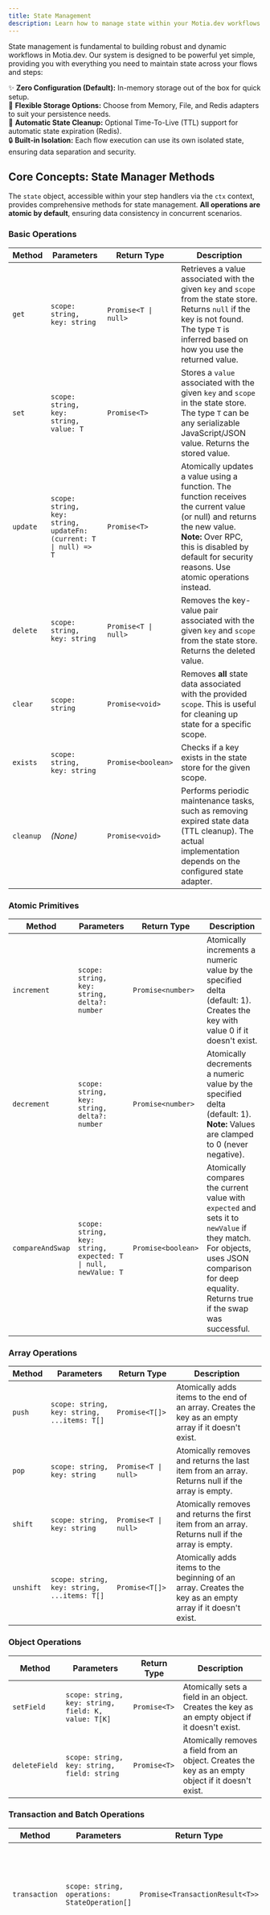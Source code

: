 ```yaml
---
title: State Management
description: Learn how to manage state within your Motia.dev workflows for persistent data and cross-step communication.
---
```


State management is fundamental to building robust and dynamic workflows in Motia.dev. Our system is designed to be powerful yet simple, providing you with everything you need to maintain state across your flows and steps:

✨ **Zero Configuration (Default):** In-memory storage out of the box for quick setup. <br />
🔌 **Flexible Storage Options:** Choose from Memory, File, and Redis adapters to suit your persistence needs. <br />
🧹 **Automatic State Cleanup:** Optional Time-To-Live (TTL) support for automatic state expiration (Redis). <br />
🔒 **Built-in Isolation:** Each flow execution can use its own isolated state, ensuring data separation and security. <br />

## Core Concepts: State Manager Methods

The `state` object, accessible within your step handlers via the `ctx` context, provides comprehensive methods for state management. **All operations are atomic by default**, ensuring data consistency in concurrent scenarios.

### Basic Operations

| Method    | Parameters                             | Return Type          | Description                                                                                                                                                                                   |
| --------- | -------------------------------------- | -------------------- | --------------------------------------------------------------------------------------------------------------------------------------------------------------------------------------------- |
| `get`     | `scope: string, key: string`           | `Promise<T \| null>` | Retrieves a value associated with the given `key` and `scope` from the state store. Returns `null` if the key is not found. The type `T` is inferred based on how you use the returned value. |
| `set`     | `scope: string, key: string, value: T` | `Promise<T>`         | Stores a `value` associated with the given `key` and `scope` in the state store. The type `T` can be any serializable JavaScript/JSON value. Returns the stored value.                        |
| `update`  | `scope: string, key: string, updateFn: (current: T \| null) => T` | `Promise<T>` | Atomically updates a value using a function. The function receives the current value (or null) and returns the new value. **Note:** Over RPC, this is disabled by default for security reasons. Use atomic operations instead. |
| `delete`  | `scope: string, key: string`           | `Promise<T \| null>` | Removes the key-value pair associated with the given `key` and `scope` from the state store. Returns the deleted value.                                                                       |
| `clear`   | `scope: string`                        | `Promise<void>`      | Removes **all** state data associated with the provided `scope`. This is useful for cleaning up state for a specific scope.                                                                   |
| `exists`  | `scope: string, key: string`           | `Promise<boolean>`   | Checks if a key exists in the state store for the given scope.                                                                                                                                |
| `cleanup` | _(None)_                               | `Promise<void>`      | Performs periodic maintenance tasks, such as removing expired state data (TTL cleanup). The actual implementation depends on the configured state adapter.                                    |

### Atomic Primitives

| Method           | Parameters                                    | Return Type        | Description                                                                                                 |
| ---------------- | --------------------------------------------- | ------------------ | ----------------------------------------------------------------------------------------------------------- |
| `increment`      | `scope: string, key: string, delta?: number` | `Promise<number>`  | Atomically increments a numeric value by the specified delta (default: 1). Creates the key with value 0 if it doesn't exist. |
| `decrement`      | `scope: string, key: string, delta?: number` | `Promise<number>`  | Atomically decrements a numeric value by the specified delta (default: 1). **Note:** Values are clamped to 0 (never negative). |
| `compareAndSwap` | `scope: string, key: string, expected: T \| null, newValue: T` | `Promise<boolean>` | Atomically compares the current value with `expected` and sets it to `newValue` if they match. For objects, uses JSON comparison for deep equality. Returns true if the swap was successful. |

### Array Operations

| Method    | Parameters                                    | Return Type        | Description                                                                                                 |
| --------- | --------------------------------------------- | ------------------ | ----------------------------------------------------------------------------------------------------------- |
| `push`    | `scope: string, key: string, ...items: T[]`  | `Promise<T[]>`     | Atomically adds items to the end of an array. Creates the key as an empty array if it doesn't exist.       |
| `pop`     | `scope: string, key: string`                  | `Promise<T \| null>` | Atomically removes and returns the last item from an array. Returns null if the array is empty.            |
| `shift`   | `scope: string, key: string`                  | `Promise<T \| null>` | Atomically removes and returns the first item from an array. Returns null if the array is empty.           |
| `unshift` | `scope: string, key: string, ...items: T[]`  | `Promise<T[]>`     | Atomically adds items to the beginning of an array. Creates the key as an empty array if it doesn't exist. |

### Object Operations

| Method       | Parameters                                    | Return Type | Description                                                                                                 |
| ------------ | --------------------------------------------- | ----------- | ----------------------------------------------------------------------------------------------------------- |
| `setField`   | `scope: string, key: string, field: K, value: T[K]` | `Promise<T>` | Atomically sets a field in an object. Creates the key as an empty object if it doesn't exist.              |
| `deleteField`| `scope: string, key: string, field: string`  | `Promise<T>` | Atomically removes a field from an object. Creates the key as an empty object if it doesn't exist.         |

### Transaction and Batch Operations

| Method        | Parameters                                    | Return Type                    | Description                                                                                                 |
| ------------- | --------------------------------------------- | ------------------------------ | ----------------------------------------------------------------------------------------------------------- |
| `transaction` | `scope: string, operations: StateOperation[]` | `Promise<TransactionResult<T>>` | Executes multiple operations atomically. All operations succeed or all fail. **Note:** Atomic per adapter (Memory/File). |
| `batch`       | `scope: string, operations: BatchOperation[]` | `Promise<BatchResult<T>>`      | Executes multiple operations in parallel. Individual operations can succeed or fail independently. **Note:** Not transactional - operations can interleave. |

**Important:** State manager methods (`get`, `set`, `delete`, `clear`) **require a `scope` string as the first parameter.** While in most cases, you will use the `traceId` (automatically provided in `ctx.traceId`) as the scope to ensure flow-level isolation, **you can technically use any string value as the scope** to group and manage state data as needed. Using `traceId` is the recommended and most common practice for flow-isolated state.

### State Scope and Isolation

Each flow execution in Motia.dev is assigned a unique `traceId` (a UUID). Using this `traceId` as the **scope** for state management provides automatic isolation, ensuring: _(Revised to clarify `traceId` as scope)_

| Feature        | Description                                                                                                         |
| -------------- | ------------------------------------------------------------------------------------------------------------------- |
| **Isolation**  | Each flow execution operates within its own isolated state space when using `traceId` as the scope.                 |
| **Boundaries** | Clear separation of state data between different flow executions when scoped by `traceId`, preventing interference. |
| **Cleanup**    | State data scoped by `traceId` can be easily cleared using `state.clear(traceId)`.                                  |

### State Structure Example

State data is stored as key-value pairs, namespaced under a scope string. When using `traceId` as the scope, the internal structure might look like this:

```typescript
// Example state structure (internal representation) - using traceId as scope
{
  "motia:state:{traceId-123}": {  // State for flow execution with traceId 'traceId-123' (scope)
    "booking": {                 // Namespaced key 'booking'
      "customer": { ... },
      "venue": { ... }
    },
    "payment": {                 // Namespaced key 'payment'
      "status": "pending",
      "amount": 100
    }
  },
  "motia:state:{traceId-456}": {  // State for another flow execution with traceId 'traceId-456' (different scope)
    // ... different state data for this flow ...
  }
}
```

> **Info:** You can access the `state` manager within any step through the `ctx` (context) argument, which is automatically injected into your [step handler](/docs/concepts/steps/defining-steps#handler). While **`traceId` from `ctx.traceId` is the recommended scope for flow isolation**, remember that **you can use any string as the scope** parameter in `state` methods for more advanced state management scenarios.

## Using State in Steps

### Basic Operations

<Tabs items={['TypeScript', 'JavaScript', 'Python']}>
  <Tab label="TypeScript">
    
  ```typescript
  import { Handlers } from 'motia'

  interface BookingData {
    customer: { name: string; email: string };
    venue: { id: string; name: string };
  }

  export const handler: Handlers['StepName'] = async (input, { state, traceId }) => {
    // Store state (using traceId as scope)
    await state.set<BookingData>(traceId, 'booking', {
      customer: input.customer,
      venue: input.venue,
    });

    // Retrieve state (using traceId as scope)
    const booking = await state.get<BookingData>(traceId, 'booking');

    // Check if key exists
    const exists = await state.exists(traceId, 'booking');

    // Update state atomically
    await state.update(traceId, 'booking', (current) => ({
      ...current,
      status: 'confirmed'
    }));

    // Delete specific state (using traceId as scope)
    await state.delete(traceId, 'booking');

    // Clear all state for this flow (using traceId as scope)
    await state.clear(traceId);
  }
  ```

  </Tab>

  <Tab label="JavaScript">
    
  ```javascript
  import { Handlers } from 'motia'

  export const handler: Handlers['StepName'] = async (input, { state, traceId }) => {
    // Store state (using traceId as scope)
    await state.set(traceId, 'booking', {
      customer: input.customer,
      venue: input.venue,
    });

    // Retrieve state (using traceId as scope)
    const booking = await state.get(traceId, 'booking');

    // Check if key exists
    const exists = await state.exists(traceId, 'booking');

    // Update state atomically
    await state.update(traceId, 'booking', (current) => ({
      ...current,
      status: 'confirmed'
    }));

    // Delete specific state (using traceId as scope)
    await state.delete(traceId, 'booking');

    // Clear all state for this flow (using traceId as scope)
    await state.clear(traceId);
  }
  ```

  </Tab>

  <Tab label="Python">
  
  ```python
  async def handler(input, ctx):
      trace_id = ctx.trace_id

      # Store state (using traceId as scope)
      await ctx.state.set(trace_id, 'booking', {
          'customer': input.get("customer"),
          'venue': input.get("venue")
      })

      # Retrieve state (using traceId as scope)
      booking = await ctx.state.get(trace_id, 'booking')

      # Check if key exists
      exists = await ctx.state.exists(trace_id, 'booking')

      # Update state atomically
      await ctx.state.update(trace_id, 'booking', lambda current: {
          **current,
          'status': 'confirmed'
      })

      # Delete specific state (using traceId as scope)
      await ctx.state.delete(trace_id, 'booking')

      # Clear all state (using traceId as scope)
      await ctx.state.clear(trace_id)
  ```
  </Tab>
</Tabs>

### Atomic Primitives

<Tabs items={['TypeScript', 'JavaScript', 'Python']}>
  <Tab label="TypeScript">
    
  ```typescript
  export const handler: Handlers['CounterStep'] = async (input, { state, traceId }) => {
    // Atomic increment (creates key with value 0 if it doesn't exist)
    const count = await state.increment(traceId, 'pageViews');
    
    // Atomic increment with custom delta
    const score = await state.increment(traceId, 'userScore', 10);
    
    // Atomic decrement (never goes below 0)
    const remaining = await state.decrement(traceId, 'tickets', 1);
    
    // Compare and swap for optimistic locking
    const success = await state.compareAndSwap(traceId, 'userStatus', 'pending', 'active');
    
    if (success) {
      console.log('User status updated successfully');
    } else {
      console.log('User status was already changed by another process');
    }
  }
  ```

  </Tab>

  <Tab label="JavaScript">
    
  ```javascript
  export const handler = async (input, { state, traceId }) => {
    // Atomic increment (creates key with value 0 if it doesn't exist)
    const count = await state.increment(traceId, 'pageViews');
    
    // Atomic increment with custom delta
    const score = await state.increment(traceId, 'userScore', 10);
    
    // Atomic decrement (never goes below 0)
    const remaining = await state.decrement(traceId, 'tickets', 1);
    
    // Compare and swap for optimistic locking
    const success = await state.compareAndSwap(traceId, 'userStatus', 'pending', 'active');
    
    if (success) {
      console.log('User status updated successfully');
    } else {
      console.log('User status was already changed by another process');
    }
  }
  ```

  </Tab>

  <Tab label="Python">
  
  ```python
  async def handler(input, ctx):
      trace_id = ctx.trace_id
      
      # Atomic increment (creates key with value 0 if it doesn't exist)
      count = await ctx.state.increment(trace_id, 'pageViews')
      
      # Atomic increment with custom delta
      score = await ctx.state.increment(trace_id, 'userScore', 10)
      
      # Atomic decrement (never goes below 0)
      remaining = await ctx.state.decrement(trace_id, 'tickets', 1)
      
      # Compare and swap for optimistic locking
      success = await ctx.state.compare_and_swap(trace_id, 'userStatus', 'pending', 'active')
      
      if success:
          print('User status updated successfully')
      else:
          print('User status was already changed by another process')
  ```
  </Tab>
</Tabs>

### Array Operations

<Tabs items={['TypeScript', 'JavaScript', 'Python']}>
  <Tab label="TypeScript">
    
  ```typescript
  export const handler: Handlers['ArrayStep'] = async (input, { state, traceId }) => {
    // Add items to the end of an array
    const items = await state.push(traceId, 'shoppingCart', 'apple', 'banana');
    
    // Add items to the beginning of an array
    const queue = await state.unshift(traceId, 'processingQueue', 'urgent-task');
    
    // Remove and get the last item
    const lastItem = await state.pop(traceId, 'shoppingCart');
    
    // Remove and get the first item
    const firstTask = await state.shift(traceId, 'processingQueue');
    
    console.log('Shopping cart:', items);
    console.log('Last item removed:', lastItem);
    console.log('First task processed:', firstTask);
  }
  ```

  </Tab>

  <Tab label="JavaScript">
    
  ```javascript
  export const handler = async (input, { state, traceId }) => {
    // Add items to the end of an array
    const items = await state.push(traceId, 'shoppingCart', 'apple', 'banana');
    
    // Add items to the beginning of an array
    const queue = await state.unshift(traceId, 'processingQueue', 'urgent-task');
    
    // Remove and get the last item
    const lastItem = await state.pop(traceId, 'shoppingCart');
    
    // Remove and get the first item
    const firstTask = await state.shift(traceId, 'processingQueue');
    
    console.log('Shopping cart:', items);
    console.log('Last item removed:', lastItem);
    console.log('First task processed:', firstTask);
  }
  ```

  </Tab>

  <Tab label="Python">
  
  ```python
  async def handler(input, ctx):
      trace_id = ctx.trace_id
      
      # Add items to the end of an array
      items = await ctx.state.push(trace_id, 'shoppingCart', 'apple', 'banana')
      
      # Add items to the beginning of an array
      queue = await ctx.state.unshift(trace_id, 'processingQueue', 'urgent-task')
      
      # Remove and get the last item
      last_item = await ctx.state.pop(trace_id, 'shoppingCart')
      
      # Remove and get the first item
      first_task = await ctx.state.shift(trace_id, 'processingQueue')
      
      print('Shopping cart:', items)
      print('Last item removed:', last_item)
      print('First task processed:', first_task)
  ```
  </Tab>
</Tabs>

### Object Operations

<Tabs items={['TypeScript', 'JavaScript', 'Python']}>
  <Tab label="TypeScript">
    
  ```typescript
  export const handler: Handlers['ObjectStep'] = async (input, { state, traceId }) => {
    // Set a field in an object atomically
    const user = await state.setField(traceId, 'user', 'lastLogin', new Date().toISOString());
    
    // Update multiple fields
    await state.setField(traceId, 'user', 'loginCount', 1);
    await state.setField(traceId, 'user', 'status', 'active');
    
    // Remove a field from an object
    const cleanedUser = await state.deleteField(traceId, 'user', 'temporaryData');
    
    console.log('Updated user:', user);
    console.log('Cleaned user:', cleanedUser);
  }
  ```

  </Tab>

  <Tab label="JavaScript">
    
  ```javascript
  export const handler = async (input, { state, traceId }) => {
    // Set a field in an object atomically
    const user = await state.setField(traceId, 'user', 'lastLogin', new Date().toISOString());
    
    // Update multiple fields
    await state.setField(traceId, 'user', 'loginCount', 1);
    await state.setField(traceId, 'user', 'status', 'active');
    
    // Remove a field from an object
    const cleanedUser = await state.deleteField(traceId, 'user', 'temporaryData');
    
    console.log('Updated user:', user);
    console.log('Cleaned user:', cleanedUser);
  }
  ```

  </Tab>

  <Tab label="Python">
  
  ```python
  async def handler(input, ctx):
      trace_id = ctx.trace_id
      
      # Set a field in an object atomically
      user = await ctx.state.set_field(trace_id, 'user', 'lastLogin', datetime.now().isoformat())
      
      # Update multiple fields
      await ctx.state.set_field(trace_id, 'user', 'loginCount', 1)
      await ctx.state.set_field(trace_id, 'user', 'status', 'active')
      
      # Remove a field from an object
      cleaned_user = await ctx.state.delete_field(trace_id, 'user', 'temporaryData')
      
      print('Updated user:', user)
      print('Cleaned user:', cleaned_user)
  ```
  </Tab>
</Tabs>

### Transaction Operations

Transactions ensure that multiple operations either all succeed or all fail together, maintaining data consistency:

<Tabs items={['TypeScript', 'JavaScript', 'Python']}>
  <Tab label="TypeScript">
    
  ```typescript
  export const handler: Handlers['TransactionStep'] = async (input, { state, traceId }) => {
    const operations = [
      { type: 'set', key: 'user', value: { name: 'John', balance: 100 } },
      { type: 'increment', key: 'totalUsers', delta: 1 },
      { type: 'push', key: 'userLog', items: ['user created'] },
      { type: 'setField', key: 'user', field: 'status', value: 'active' }
    ];

    const result = await state.transaction(traceId, operations);
    
    if (result.success) {
      console.log('All operations completed successfully');
      console.log('Results:', result.results);
    } else {
      console.error('Transaction failed:', result.error);
      // All operations were rolled back
    }
  }
  ```

  </Tab>

  <Tab label="JavaScript">
    
  ```javascript
  export const handler = async (input, { state, traceId }) => {
    const operations = [
      { type: 'set', key: 'user', value: { name: 'John', balance: 100 } },
      { type: 'increment', key: 'totalUsers', delta: 1 },
      { type: 'push', key: 'userLog', items: ['user created'] },
      { type: 'setField', key: 'user', field: 'status', value: 'active' }
    ];

    const result = await state.transaction(traceId, operations);
    
    if (result.success) {
      console.log('All operations completed successfully');
      console.log('Results:', result.results);
    } else {
      console.error('Transaction failed:', result.error);
      // All operations were rolled back
    }
  }
  ```

  </Tab>

  <Tab label="Python">
  
  ```python
  async def handler(input, ctx):
      trace_id = ctx.trace_id
      
      operations = [
          { 'type': 'set', 'key': 'user', 'value': { 'name': 'John', 'balance': 100 } },
          { 'type': 'increment', 'key': 'totalUsers', 'delta': 1 },
          { 'type': 'push', 'key': 'userLog', 'items': ['user created'] },
          { 'type': 'setField', 'key': 'user', 'field': 'status', 'value': 'active' }
      ]

      result = await ctx.state.transaction(trace_id, operations)
      
      if result['success']:
          print('All operations completed successfully')
          print('Results:', result['results'])
      else:
          print('Transaction failed:', result['error'])
          # All operations were rolled back
  ```
  </Tab>
</Tabs>

### Batch Operations

Batch operations execute multiple operations in parallel, with individual success/failure tracking:

<Tabs items={['TypeScript', 'JavaScript', 'Python']}>
  <Tab label="TypeScript">
    
  ```typescript
  export const handler: Handlers['BatchStep'] = async (input, { state, traceId }) => {
    const operations = [
      { type: 'get', key: 'user1', id: 'op1' },
      { type: 'get', key: 'user2', id: 'op2' },
      { type: 'increment', key: 'counter1', delta: 1, id: 'op3' },
      { type: 'increment', key: 'counter2', delta: 5, id: 'op4' }
    ];

    const result = await state.batch(traceId, operations);
    
    // Check individual operation results
    for (const opResult of result.results) {
      if (opResult.error) {
        console.error(`Operation ${opResult.id} failed:`, opResult.error);
      } else {
        console.log(`Operation ${opResult.id} succeeded:`, opResult.value);
      }
    }
  }
  ```

  </Tab>

  <Tab label="JavaScript">
    
  ```javascript
  export const handler = async (input, { state, traceId }) => {
    const operations = [
      { type: 'get', key: 'user1', id: 'op1' },
      { type: 'get', key: 'user2', id: 'op2' },
      { type: 'increment', key: 'counter1', delta: 1, id: 'op3' },
      { type: 'increment', key: 'counter2', delta: 5, id: 'op4' }
    ];

    const result = await state.batch(traceId, operations);
    
    // Check individual operation results
    for (const opResult of result.results) {
      if (opResult.error) {
        console.error(`Operation ${opResult.id} failed:`, opResult.error);
      } else {
        console.log(`Operation ${opResult.id} succeeded:`, opResult.value);
      }
    }
  }
  ```

  </Tab>

  <Tab label="Python">
  
  ```python
  async def handler(input, ctx):
      trace_id = ctx.trace_id
      
      operations = [
          { 'type': 'get', 'key': 'user1', 'id': 'op1' },
          { 'type': 'get', 'key': 'user2', 'id': 'op2' },
          { 'type': 'increment', 'key': 'counter1', 'delta': 1, 'id': 'op3' },
          { 'type': 'increment', 'key': 'counter2', 'delta': 5, 'id': 'op4' }
      ]

      result = await ctx.state.batch(trace_id, operations)
      
      # Check individual operation results
      for op_result in result['results']:
          if op_result.get('error'):
              print(f"Operation {op_result['id']} failed:", op_result['error'])
          else:
              print(f"Operation {op_result['id']} succeeded:", op_result['value'])
  ```
  </Tab>
</Tabs>

## Debugging

### Inspecting State

<Tabs items={['Memory', 'File', 'Redis']}>
  <Tab label="Memory">
  > State is only available during runtime in the Node.js process memory. You cannot inspect memory state directly outside of a running step execution. Use logging within your steps to output state values for debugging purposes.
  </Tab>
  <Tab label="File">
  
  To inspect state stored in the **File Adapter**, you can directly view the contents of the state file using the Motia CLI:

  ```bash
  # View state file contents
  motia state list
  ```

  This command will output the entire state file (motia.state.json) content in JSON format to your console, allowing you to examine the stored state data.

  </Tab>
  <Tab label="Redis">
  
  To inspect state stored in **Redis Adapter**, you can use the `redis-cli` command-line tool to interact with your Redis server:

  ```bash
  # List all state keys (under the motia:state prefix)
  redis-cli KEYS "motia:state:*"

  # Get specific state for a given traceId and key
  redis-cli GET "motia:state:{traceId}:booking"
  ```
  **Note:** Replace `{traceId}` in the `redis-cli GET` command with the actual `traceId` of the flow execution you are debugging. Replace `booking` with the specific `key` you want to inspect.

  </Tab>
</Tabs>

## Best Practices

### Namespacing

Use dot notation to organize related state data hierarchically:

<Tabs items={['TypeScript', 'JavaScript', 'Python']}>
  <Tab label="TypeScript">
    
  ```typescript
  // Good - Organized hierarchically (using traceId scope)
  await state.set(traceId, 'booking.customer', customerData)
  await state.set(traceId, 'booking.venue', venueData)
  await state.set(traceId, 'payment.status', 'pending')

  // Avoid - Flat structure (using traceId scope)
  await state.set(traceId, 'customer', customerData)
  await state.set(traceId, 'venue', venueData)
  await state.set(traceId, 'paymentStatus', 'pending')
  ```

  </Tab>

  <Tab label="JavaScript">
    
  ```javascript
  // Good - Organized hierarchically (using traceId scope)
  await state.set(traceId, 'booking.customer', customerData)
  await state.set(traceId, 'booking.venue', venueData)
  await state.set(traceId, 'payment.status', 'pending')

  // Avoid - Flat structure (using traceId scope)
  await state.set(traceId, 'customer', customerData)
  await state.set(traceId, 'venue', venueData)
  await state.set(traceId, 'paymentStatus', 'pending')
  ```

  </Tab>

  <Tab label="Python">
    
  ```python
  # Good - Organized hierarchically (using traceId scope)
  await ctx.state.set(trace_id, 'booking.customer', customer_data)
  await ctx.state.set(trace_id, 'booking.venue', venue_data)
  await ctx.state.set(trace_id, 'payment.status', 'pending')

  // Avoid - Flat structure (using traceId scope)
  await ctx.state.set(trace_id, 'customer', customer_data)
  await ctx.state.set(trace_id, 'venue', venue_data)
  await ctx.state.set(trace_id, 'payment_status', 'pending')
  ```

  </Tab>
</Tabs>

### Type Safety

Define types for your state data to ensure consistency:

<Tabs items={['TypeScript', 'JavaScript', 'Python']}>
  <Tab label="TypeScript">
    
  ```typescript
  interface CustomerData {
    name: string;
    email: string;
  }

  interface VenueData {
    id: string;
    capacity: number;
  }

  type BookingState = {
    customer: CustomerData;
    venue: VenueData;
    status: 'pending' | 'confirmed';
  }

  const booking = await state.get<BookingState>(traceId, 'booking')
  ```

  </Tab>

{' '}
  <Tab label="JavaScript">
  
  ```javascript 
  // Define types or interfaces as needed for documentation clarity (optional in JS) const booking = await
  state.get(traceId, 'booking') // No type casting in JS example 
  ```
  </Tab>

  <Tab label="Python">
    
  ```python
  from dataclasses import dataclass
  from typing import Literal

  @dataclass
  class CustomerData:
      name: str
      email: str

  @dataclass
  class VenueData:
      id: str
      capacity: int

  @dataclass
  class BookingState:
      customer: CustomerData
      venue: VenueData
      status: Literal['pending', 'confirmed']

  booking = await state.get(traceId, 'booking')
  ```

  </Tab>
</Tabs>

### Cleanup

Always clean up state when you're done with it:

<Tabs items={['TypeScript', 'JavaScript', 'Python']}>
  <Tab label="TypeScript">
      
  ```typescript
  export const handler: Handlers['StepName'] = async (input, { state, traceId }) => {
    try {
      await processBooking(input)
      // Clean up specific keys
      await state.delete(traceId, 'booking.customer')
      // Or clean everything
      await state.clear(traceId)
    } catch (error) {
      // Handle errors
    }
  }
  ```
  </Tab>

  <Tab label="JavaScript">
    
  ```javascript
  export const handler = async (input, { state, traceId }) => {
    try {
      await processBooking(input)
      // Clean up specific keys
      await state.delete(traceId, 'booking.customer')
      // Or clean everything
      await state.clear(traceId)
    } catch (error) {
      // Handle errors
    }
  }
  ```
  </Tab>

  <Tab label="Python">
    
  ```python
  async def handler(input, ctx):
      trace_id = ctx.trace_id
      try:
          await process_booking(input)
          # Clean up specific keys
          await ctx.state.delete(trace_id, 'booking.customer')
          # Or clean everything
          await ctx.state.clear(trace_id)
      except Exception as error:
          # Handle errors
          pass
  ```
  </Tab>
</Tabs>

### Performance Considerations

| Consideration    | Description                                                          |
| ---------------- | -------------------------------------------------------------------- |
| Batch Operations | Group related state updates and use atomic operations when possible  |
| State Size       | Keep state data minimal and consider access patterns                 |
| TTL Management   | Set appropriate TTLs based on flow duration and error recovery needs |

### Custom State Adapters

```typescript title="Custom State Adapter Example"
import { StateAdapter } from 'motia'

class CustomStateAdapter extends StateAdapter {
  async get<T>(traceId: string, key: string): Promise<T | null> {
    // Implementation
    return null
  }

  async set<T>(traceId: string, key: string, value: T): Promise<void> {
    // Implementation
  }

  async delete(traceId: string, key: string): Promise<void> {
    // Implementation
  }

  async clear(traceId: string): Promise<void> {
    // Implementation
  }

  async cleanup(): Promise<void> {
    // Implementation
  }
}
```

### Storage Adapters

Motia.dev offers three built-in storage adapters:

- 📁 **File (Default):** Persists state to a JSON file in your project (`.motia/motia.state.json`). No configuration needed for basic use.
- 💾 **Memory:** Stores state in-memory. Fastest option, but state is not persistent across server restarts. Useful for development and non-critical data.
- ⚡ **Redis:** Leverages Redis for persistent and scalable state storage. Ideal for production environments and flows requiring high availability and data durability.

To configure a different state adapter, modify the `config.yml` file in your project root:

```
my-project/
├── config.yml
└── steps/
    ├── step-1.ts
    └── step-2.ts
```

**File Adapter (Default)**

> Default, no configuration required, state is stored into .motia/motia.state.json in your project root

**Memory Adapter**

```yaml title="config.yml"
state:
  adapter: memory
```

> **Warning: Memory Adapter**
> State is stored in-memory and will be lost when the Motia.dev server restarts. Suitable for development and testing.

**Redis Adapter**

```yaml title="config.yml"
state:
  adapter: redis
  host: localhost # Redis server host (e.g., 'localhost' or IP address)
  port: 6379 # Redis server port (default: 6379)
  password: optional # Redis password (if required)
  ttl: 3600 # Optional: State Time-To-Live in seconds (e.g., 3600 seconds = 1 hour)
```

> **Info: Redis Adapter**
> Recommended for production environments. Requires a running Redis server. The `ttl` (Time-To-Live) option is available to automatically expire state data after a specified number of seconds, helping to manage Redis storage.

### Security Considerations

#### RPC Update Function Security

The `state.update()` method over RPC (Remote Procedure Call) is **disabled by default** for security reasons:

- **Node.js**: Requires `ALLOW_RPC_UPDATE=1` environment variable to enable
- **Python/Ruby**: Not supported - throws `NotImplementedError`
- **Recommendation**: Use atomic operations (`increment`, `decrement`, `compareAndSwap`, etc.) instead

#### Multi-Language Support

- **TypeScript/JavaScript**: Full support for all operations including `update`
- **Python**: All operations supported except `update` (use atomic operations)
- **Ruby**: All operations supported except `update` (use atomic operations)

#### State Isolation

- Each flow execution uses a unique `traceId` as the scope
- State is automatically isolated between different flow executions
- Use consistent `traceId` values to ensure proper isolation

### Common Issues

| Issue             | Troubleshooting Steps                                                                                                                                                                            |
| ----------------- | ------------------------------------------------------------------------------------------------------------------------------------------------------------------------------------------------ |
| State Not Found   | - Verify state adapter configuration\n- Check TTL expiration (Redis)\n- Ensure file permissions (File adapter)\n- **Ensure correct `traceId` is being used in `state.get(traceId, key)` calls.** |
| Persistence       | - Memory adapter: State is lost on process restart\n- File adapter: Check file write permissions\n- Redis: Verify connection and persistence settings                                            |
| Concurrent Access | - Memory/File: Limited concurrent flow support\n- Redis: Use atomic operations and implement retry logic                                                                                         |
